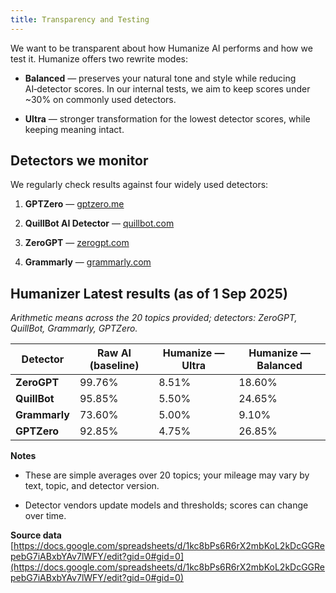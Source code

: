 ```yaml
---
title: Transparency and Testing
---
```

We want to be transparent about how Humanize AI performs and how we test it. Humanize offers two rewrite modes:

- **Balanced** — preserves your natural tone and style while reducing AI‑detector scores. In our internal tests, we aim to keep scores under \~30% on commonly used detectors.

- **Ultra** — stronger transformation for the lowest detector scores, while keeping meaning intact.

## Detectors we monitor

We regularly check results against four widely used detectors:

1. **GPTZero** — [gptzero.me](http://gptzero.me)

2. **QuillBot AI Detector** — [quillbot.com](http://quillbot.com)

3. **ZeroGPT** — [zerogpt.com](http://zerogpt.com)

4. **Grammarly** — [grammarly.com](http://grammarly.com)

## Humanizer Latest results (as of 1 Sep 2025)

*Arithmetic means across the 20 topics provided; detectors: ZeroGPT, QuillBot, Grammarly, GPTZero.*

| Detector      | Raw AI (baseline) | Humanize — Ultra | Humanize — Balanced |
| ------------- | ----------------- | ---------------- | ------------------- |
| **ZeroGPT**   | 99.76%            | 8.51%            | 18.60%              |
| **QuillBot**  | 95.85%            | 5.50%            | 24.65%              |
| **Grammarly** | 73.60%            | 5.00%            | 9.10%               |
| **GPTZero**   | 92.85%            | 4.75%            | 26.85%              |

**Notes**

- These are simple averages over 20 topics; your mileage may vary by text, topic, and detector version.

- Detector vendors update models and thresholds; scores can change over time.

**Source data**\
[https://docs.google.com/spreadsheets/d/1kc8bPs6R6rX2mbKoL2kDcGGRepebG7iABxbYAv7lWFY/edit?gid=0#gid=0](https://docs.google.com/spreadsheets/d/1kc8bPs6R6rX2mbKoL2kDcGGRepebG7iABxbYAv7lWFY/edit?gid=0#gid=0)
